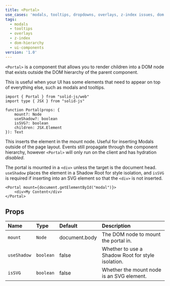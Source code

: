 ```yaml
---
title: <Portal>
use_cases: 'modals, tooltips, dropdowns, overlays, z-index issues, dom hierarchy bypass'
tags:
  - modals
  - tooltips
  - overlays
  - z-index
  - dom-hierarchy
  - ui-components
version: '1.0'
---
```


`<Portal>` is a component that allows you to render children into a DOM node that exists outside the DOM hierarchy of the parent component.

This is useful when your UI has some elements that need to appear on top of everything else, such as modals and tooltips.

```tsx
import { Portal } from "solid-js/web"
import type { JSX } from "solid-js"

function Portal(props: {
	mount?: Node
	useShadow?: boolean
	isSVG?: boolean
	children: JSX.Element
}): Text
```

This inserts the element in the mount node. 
Useful for inserting Modals outside of the page layout. 
Events still propagate through the component hierarchy, however `<Portal>` will only run on the client and has hydration _disabled_.

The portal is mounted in a `<div>` unless the target is the document head. 
`useShadow` places the element in a Shadow Root for style isolation, and `isSVG` is required if inserting into an SVG element so that the `<div>` is not inserted.

```tsx
<Portal mount={document.getElementById("modal")}>
	<div>My Content</div>
</Portal>
```

## Props

| Name        | Type      | Default       | Description                                       |
| :---------- | :-------- | :------------ | :------------------------------------------------ |
| `mount`     | `Node`    | document.body | The DOM node to mount the portal in.              |
| `useShadow` | `boolean` | false         | Whether to use a Shadow Root for style isolation. |
| `isSVG`     | `boolean` | false         | Whether the mount node is an SVG element.         |
